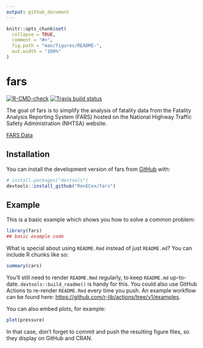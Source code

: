 ```yaml
---
output: github_document
---
```


<!-- README.md is generated from README.Rmd. Please edit that file -->

```r
knitr::opts_chunk$set(
  collapse = TRUE,
  comment = "#>",
  fig.path = "man/figures/README-",
  out.width = "100%"
)
```

# fars

<!-- badges: start -->
[![R-CMD-check](https://github.com/RonECox/fars/actions/workflows/R-CMD-check.yaml/badge.svg)](https://github.com/RonECox/fars/actions/workflows/R-CMD-check.yaml)
[![Travis build status](https://travis-ci.com/RonECox/fars.svg?branch=main)](https://travis-ci.com/RonECox/fars)
<!-- badges: end -->

The goal of fars is to simplify the analysis of fatality data from the Fatality
Analysis Reporting System (FARS) hosted on the National Highway Traffic Safety
Administration (NHTSA) website.

[FARS Data](https://www.nhtsa.gov/research-data/fatality-analysis-reporting-system-fars)

## Installation

You can install the development version of fars from [GitHub](https://github.com/) with:

``` r
# install.packages("devtools")
devtools::install_github("RonECox/fars")
```

## Example

This is a basic example which shows you how to solve a common problem:

```r
library(fars)
## basic example code
```

What is special about using `README.Rmd` instead of just `README.md`? You can include R chunks like so:

```r
summary(cars)
```

You'll still need to render `README.Rmd` regularly, to keep `README.md` up-to-date. `devtools::build_readme()` is handy for this. You could also use GitHub Actions to re-render `README.Rmd` every time you push. An example workflow can be found here: <https://github.com/r-lib/actions/tree/v1/examples>.

You can also embed plots, for example:

```r
plot(pressure)
```

In that case, don't forget to commit and push the resulting figure files, so they display on GitHub and CRAN.
